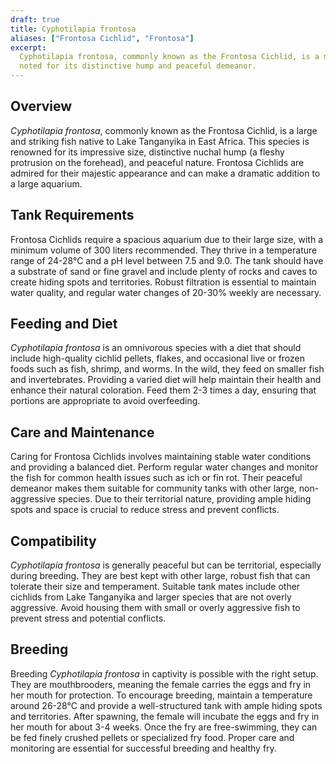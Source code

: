 ```yaml
---
draft: true
title: Cyphotilapia frontosa
aliases: ["Frontosa Cichlid", "Frontosa"]
excerpt:
  Cyphotilapia frontosa, commonly known as the Frontosa Cichlid, is a majestic and large fish from Lake Tanganyika,
  noted for its distinctive hump and peaceful demeanor.
---
```


## Overview

_Cyphotilapia frontosa_, commonly known as the Frontosa Cichlid, is a large and striking fish native to Lake Tanganyika
in East Africa. This species is renowned for its impressive size, distinctive nuchal hump (a fleshy protrusion on the
forehead), and peaceful nature. Frontosa Cichlids are admired for their majestic appearance and can make a dramatic
addition to a large aquarium.

## Tank Requirements

Frontosa Cichlids require a spacious aquarium due to their large size, with a minimum volume of 300 liters recommended.
They thrive in a temperature range of 24-28°C and a pH level between 7.5 and 9.0. The tank should have a substrate of
sand or fine gravel and include plenty of rocks and caves to create hiding spots and territories. Robust filtration is
essential to maintain water quality, and regular water changes of 20-30% weekly are necessary.

## Feeding and Diet

_Cyphotilapia frontosa_ is an omnivorous species with a diet that should include high-quality cichlid pellets, flakes,
and occasional live or frozen foods such as fish, shrimp, and worms. In the wild, they feed on smaller fish and
invertebrates. Providing a varied diet will help maintain their health and enhance their natural coloration. Feed them
2-3 times a day, ensuring that portions are appropriate to avoid overfeeding.

## Care and Maintenance

Caring for Frontosa Cichlids involves maintaining stable water conditions and providing a balanced diet. Perform regular
water changes and monitor the fish for common health issues such as ich or fin rot. Their peaceful demeanor makes them
suitable for community tanks with other large, non-aggressive species. Due to their territorial nature, providing ample
hiding spots and space is crucial to reduce stress and prevent conflicts.

## Compatibility

_Cyphotilapia frontosa_ is generally peaceful but can be territorial, especially during breeding. They are best kept
with other large, robust fish that can tolerate their size and temperament. Suitable tank mates include other cichlids
from Lake Tanganyika and larger species that are not overly aggressive. Avoid housing them with small or overly
aggressive fish to prevent stress and potential conflicts.

## Breeding

Breeding _Cyphotilapia frontosa_ in captivity is possible with the right setup. They are mouthbrooders, meaning the
female carries the eggs and fry in her mouth for protection. To encourage breeding, maintain a temperature around
26-28°C and provide a well-structured tank with ample hiding spots and territories. After spawning, the female will
incubate the eggs and fry in her mouth for about 3-4 weeks. Once the fry are free-swimming, they can be fed finely
crushed pellets or specialized fry food. Proper care and monitoring are essential for successful breeding and healthy
fry.
